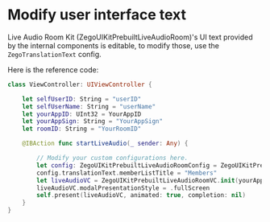 # Modify user interface text

Live Audio Room Kit (ZegoUIKitPrebuiltLiveAudioRoom)'s UI text provided by the internal components is editable, to modify those, use the `ZegoTranslationText` config.

Here is the reference code:

```Swift
class ViewController: UIViewController {

    let selfUserID: String = "userID"
    let selfUserName: String = "userName"
    let yourAppID: UInt32 = YourAppID
    let yourAppSign: String = "YourAppSign"
    let roomID: String = "YourRoomID"

    @IBAction func startLiveAudio(_ sender: Any) {

        // Modify your custom configurations here.
        let config: ZegoUIKitPrebuiltLiveAudioRoomConfig = ZegoUIKitPrebuiltLiveAudioRoomConfig.host()
        config.translationText.memberListTitle = "Members"
        let liveAudioVC = ZegoUIKitPrebuiltLiveAudioRoomVC.init(yourAppID, appSign: yourAppSign, userID: selfUserID, userName: selfUserName, roomID: roomID, config: config)
        liveAudioVC.modalPresentationStyle = .fullScreen
        self.present(liveAudioVC, animated: true, completion: nil)
    }
}
```
